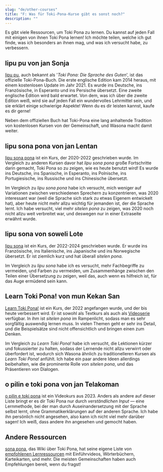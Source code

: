 ```yaml
---
slug: "de/other-courses"
title: "F: Was für Toki-Pona-Kurse gibt es sonst noch?"
description: ""
---
```


Es gibt viele Ressourcen, um Toki Pona zu lernen. Du kannst auf jeden Fall mit einigen von ihnen Toki Pona lernen! Ich möchte teilen, welche ich gut finde, was ich besonders an ihnen mag, und was ich versucht habe, zu verbessern.

## lipu pu von jan Sonja

[lipu pu](https://tokipona.org), auch bekannt als '*Toki Pona: Die Sprache des Guten*', ist das offizielle Toki-Pona-Buch. Die erste englische Edition kam 2014 heraus, mit einem kostenlosen Update im Jahr 2021. Es wurde ins Deutsche, ins Französische, in Esperanto und ins Persische übersetzt. Eine zweite englische Edition wird bald erwartet. Von dem, was ich über die zweite Edition weiß, wird sie auf jeden Fall ein wundervolles Lehrmittel sein, und sie erklärt einige schwierige Aspekte! Wenn du es dir leisten kannst, kaufe es dir gerne!

Neben dem offiziellen Buch hat Toki-Pona eine lang anhaltende Tradition von kostenlosen Kursen von der Gemeinschaft, und Wasona macht damit weiter.

## lipu sona pona von jan Lentan

[lipu sona pona](https://lipu-sona.pona.la/) ist ein Kurs, der 2020-2022 geschrieben wurde. Im Vergleich zu anderen Kursen davor hat *lipu sona pona* große Fortschritte darin gemacht, Toki Pona so zu zeigen, wie es heute benutzt wird! Es wurde ins Deutsche, ins Spanische, in Esperanto, ins Polnische, ins Portugiesische, ins Russische und ins Chinesische übersetzt.

Im Vergleich zu *lipu sona pona* habe ich versucht, mich weniger auf Variationen zwischen verschiedenen Sprechern zu konzentrieren, was 2020 interessant war (weil die Sprache sich stark zu etwas Eigenem entwickelt hat), aber heute nicht mehr allzu wichtig für jemanden ist, der die Sprache lernt. Ich habe versucht, viel mehr *sitelen pona* zu zeigen, was 2020 noch nicht allzu weit verbreitet war, und deswegen nur in einer Extraseite erwähnt wurde.

## lipu sona von soweli Lote

[lipu sona](https://lipu-sona.comforttiger.space/en/) ist ein Kurs, der 2022-2024 geschrieben wurde. Er wurde ins Französische, ins Italienische, ins Japanische und ins Norwegische übersetzt. Er ist ziemlich kurz und hat überall *sitelen pona*.

Im Vergleich zu *lipu sona* habe ich es versucht, mehr Fachbegriffe zu vermeiden, und Farben zu vermeiden, um Zusammenhänge zwischen den Teilen einer Übersetzung zu zeigen, weil das, auch wenn es hilfreich ist, für das Auge ermüdend sein kann.

## Learn Toki Pona! von mun Kekan San

[Learn Toki Pona!](https://mun.la/sona/) ist ein Kurs, der 2022 angefangen wurde, und der bis heute verbessert wird. Er ist sowohl als Textkurs als auch als [Videoserie](https://www.youtube.com/playlist?list=PLoLQoll2U6WEeCO7C2oc1LTWgkoBC8rvT) verfügbar. In ihm ist _sitelen pona_ im Rampenlicht, sodass man es sehr sorgfältig auswendig lernen muss. In vielen Themen geht er sehr ins Detail, und die Beispielsätze sind nicht offensichtlich und bringen einen zum Denken.

Im Vergleich zu *Learn Toki Pona!* habe ich versucht, die Lektionen kürzer und fokussierter zu halten, sodass der Lernende nicht allzu verwirrt oder überfordert ist, wodurch sich Wasona ähnlich zu traditionelleren Kursen als *Learn Toki Pona!* anfühlt. Ich habe ein paar andere Ideen allerdings beibehalten, wie die prominente Rolle von *sitelen pona*, und das Präsentieren von Dialogen.

## o pilin e toki pona von jan Telakoman

[o pilin e toki pona](https://www.youtube.com/watch?v=j_a0s0wowhE&list=PLwYL9_SRAk8EXSZPSTm9lm2kD_Z1RzUgm&index=1) ist ein Videokurs aus 2023. Anders als andere auf dieser Liste bringt er es dir Toki Pona nur durch *verständlichen Input* — eine Lernmethode, bei der man durch Auseinandersetzung mit der Sprache selbst lernt, ohne Grammatikerklärungen auf der anderen Sprache. Ich habe ihn persönlich nicht angesehen, also kann ich nicht viel mehr darüber sagen! Ich weiß, dass andere ihn angesehen und gemocht haben.

## Andere Ressourcen

[sona pona](https://sona.pona.la), das Wiki über Toki Pona, hat seine eigene Liste von [empfohlenen Lernressourcen](https://sona.pona.la/wiki/Recommended_learning_resources) mit Einführvideos, Wörterbüchern, Karteikarten, und mehr. Die meisten Gemeinschaften haben auch Empfehlungen bereit, wenn du fragst!
